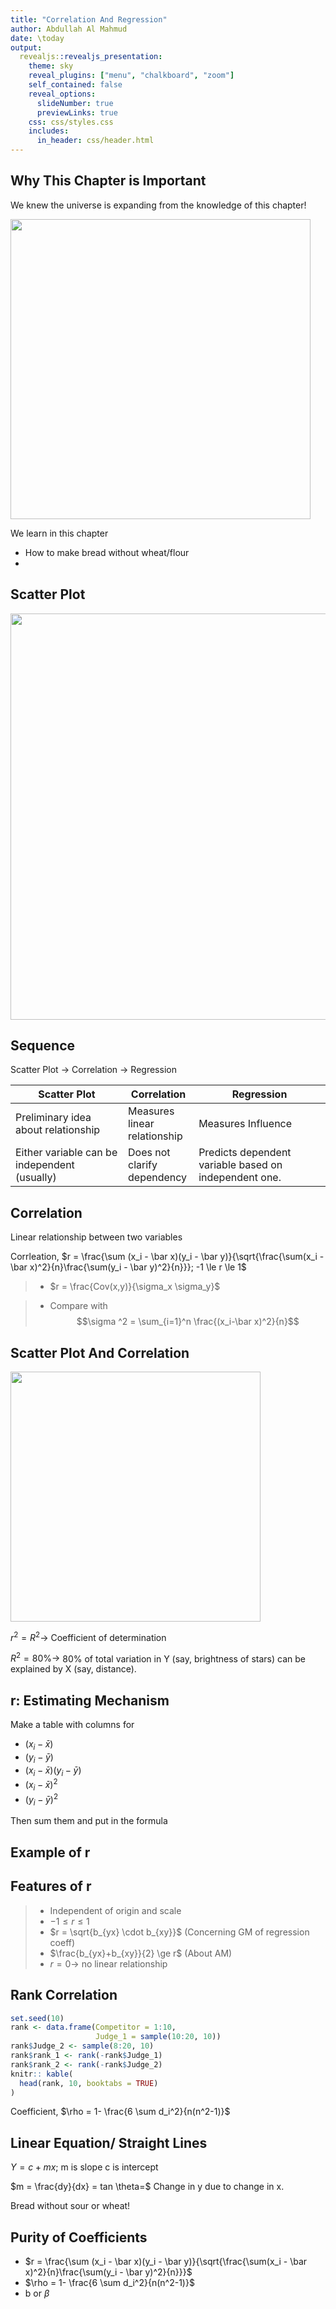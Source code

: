 ---
title: "Correlation And Regression"
author: Abdullah Al Mahmud
date: \today
output: 
  revealjs::revealjs_presentation:
    theme: sky
    reveal_plugins: ["menu", "chalkboard", "zoom"]
    self_contained: false
    reveal_options:
      slideNumber: true
      previewLinks: true
    css: css/styles.css
    includes:
      in_header: css/header.html
---

## Why This Chapter is Important

<div class="container">
<div class="col">
We knew the universe is expanding from the knowledge of this chapter! 

<img class="plain" src="img/hubble_scatter.png" width="480">
</div>
<div class="col">
We learn in this chapter

- How to make bread without wheat/flour
- 
</div>
</div>

## Scatter Plot

<img class="plain" src="img/scatter_plot.jpg" width="650"> 

## Sequence

Scatter Plot $\rightarrow$ Correlation $\rightarrow$ Regression

| Scatter Plot                                  | Correlation                  | Regression                                            |
|-----------------------------------------------|------------------------------|-------------------------------------------------------|
| Preliminary idea  about relationship          | Measures linear relationship | Measures Influence                                    |
| Either variable can be  independent (usually) | Does not clarify dependency  | Predicts dependent variable based on independent one. |

## Correlation

Linear relationship between two variables

Corrleation, $r = \frac{\sum (x_i - \bar x)(y_i - \bar y)}{\sqrt{\frac{\sum(x_i - \bar x)^2}{n}\frac{\sum(y_i - \bar y)^2}{n}}}; -1 \le r \le 1$

> - $r = \frac{Cov(x,y)}{\sigma_x \sigma_y}$

> - Compare with $$\sigma ^2 = \sum_{i=1}^n \frac{(x_i-\bar x)^2}{n}$$

## Scatter Plot And Correlation

<div class="container">
<div class="col">
<img  class="plain" src="img/scatter_corr.png" width="400">
</div>
<div class="col">
$r^2=R^2 \rightarrow$ Coefficient of determination

$R^2 = 80\% \rightarrow$ 80% of total variation in Y (say, brightness of stars) can be explained by X (say, distance).
</div>
</div>

## r: Estimating Mechanism

Make a table with columns for

- $(x_i-\bar x)$ 
- $(y_i-\bar y)$
- $(x_i-\bar x)(y_i-\bar y)$
- $(x_i-\bar x)^2$
- $(y_i-\bar y)^2$

Then sum them and put in the formula

## Example of r

## Features of r

> - Independent of origin and scale
> - $-1 \le r \le 1$
> - $r = \sqrt{b_{yx} \cdot b_{xy}}$ (Concerning GM of regression coeff)
> - $\frac{b_{yx}+b_{xy}}{2} \ge r$ (About AM)
> - $r = 0 \rightarrow$ no linear relationship

## Rank Correlation

```{r, echo=FALSE}
set.seed(10)
rank <- data.frame(Competitor = 1:10,
                   Judge_1 = sample(10:20, 10))
rank$Judge_2 <- sample(8:20, 10)
rank$rank_1 <- rank(-rank$Judge_1)
rank$rank_2 <- rank(-rank$Judge_2)
knitr:: kable(
  head(rank, 10, booktabs = TRUE)
)
```

Coefficient, $\rho = 1- \frac{6 \sum d_i^2}{n(n^2-1)}$

## Linear Equation/ Straight Lines

$Y = c + mx;$ m is slope c is intercept

$m = \frac{dy}{dx} = tan \theta=$ Change in y due to change in x. 

Bread without sour or wheat! 

## Purity of Coefficients

- $r = \frac{\sum (x_i - \bar x)(y_i - \bar y)}{\sqrt{\frac{\sum(x_i - \bar x)^2}{n}\frac{\sum(y_i - \bar y)^2}{n}}}$
- $\rho = 1- \frac{6 \sum d_i^2}{n(n^2-1)}$
- b or $\beta$